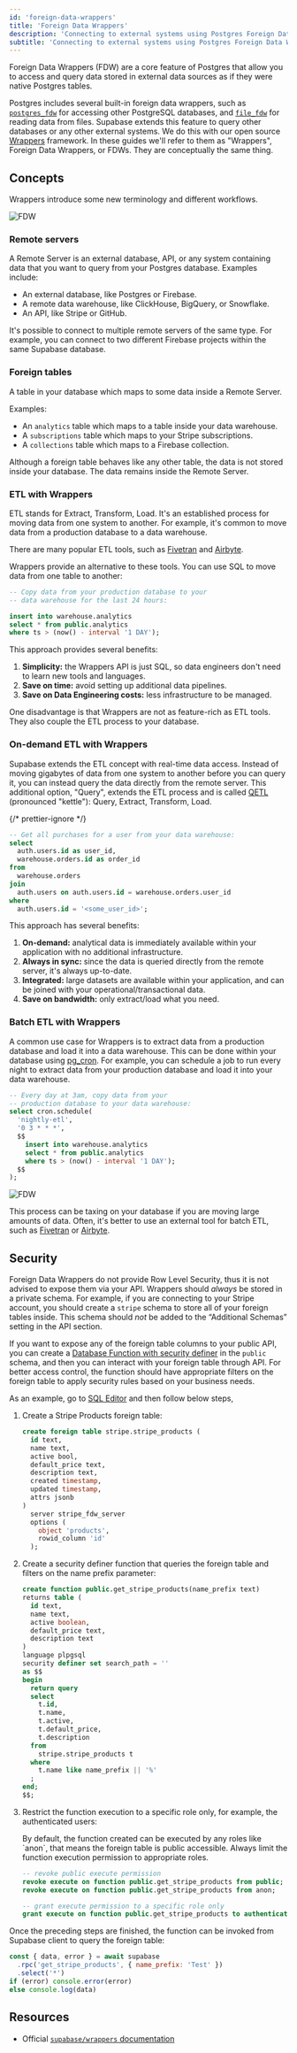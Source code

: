 ```yaml
---
id: 'foreign-data-wrappers'
title: 'Foreign Data Wrappers'
description: 'Connecting to external systems using Postgres Foreign Data Wrappers.'
subtitle: 'Connecting to external systems using Postgres Foreign Data Wrappers.'
---
```


Foreign Data Wrappers (FDW) are a core feature of Postgres that allow you to access and query data stored in external data sources as if they were native Postgres tables.

Postgres includes several built-in foreign data wrappers, such as [`postgres_fdw`](https://www.postgresql.org/docs/current/postgres-fdw.html) for accessing other PostgreSQL databases, and [`file_fdw`](https://www.postgresql.org/docs/current/file-fdw.html) for reading data from files. Supabase extends this feature to query other databases or any other external systems. We do this with our open source [Wrappers](https://github.com/supabase/wrappers) framework. In these guides we'll refer to them as "Wrappers", Foreign Data Wrappers, or FDWs. They are conceptually the same thing.

## Concepts

Wrappers introduce some new terminology and different workflows.

![FDW](/docs/img/database/fdw-light.png)

### Remote servers

A Remote Server is an external database, API, or any system containing data that you want to query from your Postgres database. Examples include:

- An external database, like Postgres or Firebase.
- A remote data warehouse, like ClickHouse, BigQuery, or Snowflake.
- An API, like Stripe or GitHub.

It's possible to connect to multiple remote servers of the same type. For example, you can connect to two different Firebase projects within the same Supabase database.

### Foreign tables

A table in your database which maps to some data inside a Remote Server.

Examples:

- An `analytics` table which maps to a table inside your data warehouse.
- A `subscriptions` table which maps to your Stripe subscriptions.
- A `collections` table which maps to a Firebase collection.

Although a foreign table behaves like any other table, the data is not stored inside your database. The data remains inside the Remote Server.

### ETL with Wrappers

ETL stands for Extract, Transform, Load. It's an established process for moving data from one system to another. For example, it's common to move data from a production database to a data warehouse.

There are many popular ETL tools, such as [Fivetran](https://fivetran.com/) and [Airbyte](https://airbyte.io/).

Wrappers provide an alternative to these tools. You can use SQL to move data from one table to another:

```sql
-- Copy data from your production database to your
-- data warehouse for the last 24 hours:

insert into warehouse.analytics
select * from public.analytics
where ts > (now() - interval '1 DAY');
```

This approach provides several benefits:

1. **Simplicity:** the Wrappers API is just SQL, so data engineers don't need to learn new tools and languages.
1. **Save on time:** avoid setting up additional data pipelines.
1. **Save on Data Engineering costs:** less infrastructure to be managed.

One disadvantage is that Wrappers are not as feature-rich as ETL tools. They also couple the ETL process to your database.

### On-demand ETL with Wrappers

Supabase extends the ETL concept with real-time data access. Instead of moving gigabytes of data from one system to another before you can query it, you can instead query the data directly from the remote server. This additional option, "Query", extends the ETL process and is called [QETL](https://www.sciencedirect.com/science/article/abs/pii/S0169023X1730438X) (pronounced "kettle"): Query, Extract, Transform, Load.

{/* prettier-ignore */}
```sql
-- Get all purchases for a user from your data warehouse:
select
  auth.users.id as user_id,
  warehouse.orders.id as order_id
from
  warehouse.orders
join 
  auth.users on auth.users.id = warehouse.orders.user_id
where 
  auth.users.id = '<some_user_id>';
```

This approach has several benefits:

1. **On-demand:** analytical data is immediately available within your application with no additional infrastructure.
1. **Always in sync:** since the data is queried directly from the remote server, it's always up-to-date.
1. **Integrated:** large datasets are available within your application, and can be joined with your operational/transactional data.
1. **Save on bandwidth:** only extract/load what you need.

### Batch ETL with Wrappers

A common use case for Wrappers is to extract data from a production database and load it into a data warehouse. This can be done within your database using [pg_cron](/docs/guides/database/extensions/pg_cron). For example, you can schedule a job to run every night to extract data from your production database and load it into your data warehouse.

```sql
-- Every day at 3am, copy data from your
-- production database to your data warehouse:
select cron.schedule(
  'nightly-etl',
  '0 3 * * *',
  $$
    insert into warehouse.analytics
    select * from public.analytics
    where ts > (now() - interval '1 DAY');
  $$
);
```

![FDW](/docs/img/database/fdw-qetl-light.png)

This process can be taxing on your database if you are moving large amounts of data. Often, it's better to use an external tool for batch ETL, such as [Fivetran](https://fivetran.com/) or [Airbyte](https://airbyte.io/).

## Security

Foreign Data Wrappers do not provide Row Level Security, thus it is not advised to expose them via your API. Wrappers should _always_ be stored in a private schema. For example, if you are connecting to your Stripe account, you should create a `stripe` schema to store all of your foreign tables inside. This schema should _not_ be added to the “Additional Schemas” setting in the API section.

If you want to expose any of the foreign table columns to your public API, you can create a [Database Function with security definer](https://supabase.com/docs/guides/database/functions#security-definer-vs-invoker) in the `public` schema, and then you can interact with your foreign table through API. For better access control, the function should have appropriate filters on the foreign table to apply security rules based on your business needs.

As an example, go to [SQL Editor](https://supabase.com/dashboard/project/_/sql/new) and then follow below steps,

1. Create a Stripe Products foreign table:

   ```sql
   create foreign table stripe.stripe_products (
     id text,
     name text,
     active bool,
     default_price text,
     description text,
     created timestamp,
     updated timestamp,
     attrs jsonb
   )
     server stripe_fdw_server
     options (
       object 'products',
       rowid_column 'id'
     );
   ```

2. Create a security definer function that queries the foreign table and filters on the name prefix parameter:

   ```sql
   create function public.get_stripe_products(name_prefix text)
   returns table (
     id text,
     name text,
     active boolean,
     default_price text,
     description text
   )
   language plpgsql
   security definer set search_path = ''
   as $$
   begin
     return query
     select
       t.id,
       t.name,
       t.active,
       t.default_price,
       t.description
     from
       stripe.stripe_products t
     where
       t.name like name_prefix || '%'
     ;
   end;
   $$;
   ```

3. Restrict the function execution to a specific role only, for example, the authenticated users:

   <Admonition type="danger">
     By default, the function created can be executed by any roles like `anon`, that means the
     foreign table is public accessible. Always limit the function execution permission to
     appropriate roles.
   </Admonition>

   ```sql
   -- revoke public execute permission
   revoke execute on function public.get_stripe_products from public;
   revoke execute on function public.get_stripe_products from anon;

   -- grant execute permission to a specific role only
   grant execute on function public.get_stripe_products to authenticated;
   ```

Once the preceding steps are finished, the function can be invoked from Supabase client to query the foreign table:

```js
const { data, error } = await supabase
  .rpc('get_stripe_products', { name_prefix: 'Test' })
  .select('*')
if (error) console.error(error)
else console.log(data)
```

## Resources

- Official [`supabase/wrappers` documentation](https://supabase.github.io/wrappers/)
